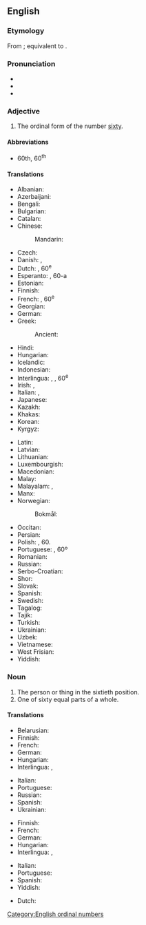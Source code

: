 ==English==
{{number box|en|60}}

===Etymology===
From {{inh|en|enm|sixtithe}}; equivalent to {{suffix|en|sixty|eth}}.

===Pronunciation===
* {{IPA|en|/ˈsɪksti.əθ/}}
* {{hyphenation|en|six|ti|eth}}
* {{audio|en|LL-Q1860 (eng)-I learned some phrases-sixtieth.wav|Audio (UK)}}

===Adjective===
{{en-adj|-}}

# The ordinal form of the number [[sixty]].

====Abbreviations====
* 60th, 60<sup>th</sup>

====Translations====
{{trans-top|the ordinal form of the number sixty}}
* Albanian: {{t+|sq|gjashtëdhjetë}}
* Azerbaijani: {{t|az|altmışıncı}}
* Bengali: {{t+|bn|ষষ্টিতম}}
* Bulgarian: {{t|bg|шейсетият}}
* Catalan: {{t+|ca|seixantè}}
* Chinese:
*: Mandarin: {{t+|cmn|第六十|tr=dì liùshí|sc=Hani}}
* Czech: {{t+|cs|šedesátý}}
* Danish: {{t|da|tressende}}, {{t|da|tresindstyvende}}
* Dutch: {{t+|nl|zestigste}}, 60<sup>e</sup>
* Esperanto: {{t|eo|sesdeka}}, 60-a
* Estonian: {{t|et|kuuekümnes}}
* Finnish: {{t|fi|kuudeskymmenes}}
* French: {{t+|fr|soixantième}}, 60<sup>e</sup>
* Georgian: {{t|ka|მესამოცე}}
* German: {{t+|de|sechzigste}}
* Greek: {{t+|el|εξηκοστός}}
*: Ancient: {{t|grc|ἑξηκοστός}}
* Hindi: {{t|hi|साठवाँ}}
* Hungarian: {{t+|hu|hatvanadik}}
* Icelandic: {{t|is|sextugasta}}
* Indonesian: {{t|id|keenampuluh}}
* Interlingua: {{t|ia|sexantesime}}, {{t|ia|sexagesime}}, 60<sup>e</sup>
* Irish: {{t|ga|seascadú}}, {{t|ga|60ú}}
* Italian: {{t|it|sessantesimo}}, {{t|it|60º}}
* Japanese: {{t|ja|第六十|tr=dai-rokujū|sc=Jpan}}
* Kazakh: {{t|kk|алпысыншы|sc=Cyrl}}
* Khakas: {{t|kjh|алтонынӌы|sc=Cyrl}}
* Korean: {{t+|ko|예순째}}
* Kyrgyz: {{t+|ky|алтымышынчы}}
{{trans-mid}}
* Latin: {{t+|la|sexāgēsimus}}
* Latvian: {{t|lv|sešdesmitais}}
* Lithuanian: {{t+|lt|šešiasdešimtas}}
* Luxembourgish: {{t|lb|siechzegst}}
* Macedonian: {{t|mk|шеесетти|sc=Cyrl}}
* Malay: {{t|ms|keenam puluh}}
* Malayalam: {{t|ml|അറുപതാം}}, {{t|ml|അറുപതാമത്തെ}}
* Manx: {{t|gv|tree feedoo}}
* Norwegian:
*: Bokmål: {{t+|nb|sekstiende}}
* Occitan: {{t|oc|seissanten}}
* Persian: {{t+|fa|شصتم|sc=fa-Arab}}
* Polish: {{t+|pl|sześćdziesiąty}}, 60.
* Portuguese: {{t+|pt|sexagésimo}}, 60º
* Romanian: {{t+|ro|șaizecilea}}
* Russian: {{t+|ru|шестидесятый}}
* Serbo-Croatian: {{t|sh|šezdeseti}}
* Shor: {{t|cjs|алтонынчы}}
* Slovak: {{t+|sk|šesťdesiaty}}
* Spanish: {{t+|es|sexagésimo}}
* Swedish: {{t+|sv|sextionde}}
* Tagalog: {{t|tl|pang-animnapu}}
* Tajik: {{t|tg|шастуми|sc=Cyrl}}
* Turkish: {{t+|tr|altmışıncı}}
* Ukrainian: {{t+|uk|шістдеся́тий|sc=Cyrl}}
* Uzbek: {{t+|uz|oltmishinchi}}
* Vietnamese: {{t|vi|thứ sáu mươi}}
* West Frisian: {{t|fy|sechtichste}}
* Yiddish: {{t|yi|זעכציקסט}}
{{trans-bottom}}

===Noun===
{{en-noun|~}}

# The person or thing in the sixtieth position.
# One of sixty equal parts of a whole.

====Translations====
{{trans-top|person or thing in the sixtieth position}}
* Belarusian: {{t|be|шасцідзесяты|sc=Cyrl}}
* Finnish: {{t|fi|kuudeskymmenes}}
* French: {{t+|fr|soixantième|m|f}}
* German: {{t+|de|sechzigste}}
* Hungarian: {{t+|hu|hatvanadik}}
* Interlingua: {{t|ia|sexantesimo|m}}, {{t|ia|sexagesimo|m}}
{{trans-mid}}
* Italian: {{t|it|sessantesimo|m}}
* Portuguese: {{t+|pt|sexagésimo|m}}
* Russian: {{t+|ru|шестидесятый|sc=Cyrl}}
* Spanish: {{t+|es|sexagésimo}}
* Ukrainian: {{t+|uk|шістдесятий|sc=Cyrl}}
{{trans-bottom}}

{{trans-top|one of sixty equal parts of a whole}}
* Finnish: {{t|fi|kuudeskymmenesosa}}
* French: {{t+|fr|soixantième|m}}
* German: {{t+|de|sechzigste}}
* Hungarian: {{t|hu|hatvanad}}
* Interlingua: {{t|ia|sexantesimo|m}}, {{t|ia|sexagesimo|m}}
{{trans-mid}}
* Italian: {{t|it|sessantesimo|m}}
* Portuguese: {{t|pt|sessenta avos|m}}
* Spanish: {{t+|es|sesentavo}}
* Yiddish: {{t|yi|זעכציקסטל|n}}
{{trans-bottom}}

{{checktrans-top}}
* Dutch: {{t+check|nl|zestigste}}
{{trans-mid}}
{{trans-bottom}}

[[Category:English ordinal numbers]]